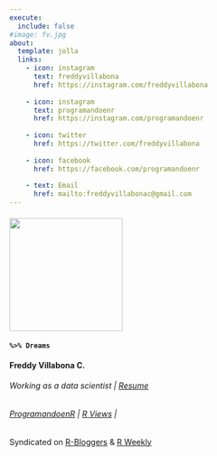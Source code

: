 ```yaml
---
execute:
  include: false
#image: fv.jpg
about:
  template: jolla
  links:
    - icon: instagram
      text: freddyvillabona
      href: https://instagram.com/freddyvillabona
      
    - icon: instagram
      text: programandoenr
      href: https://instagram.com/programandoenr
      
    - icon: twitter
      href: https://twitter.com/freddyvillabona
      
    - icon: facebook
      href: https://facebook.com/programandoenr
      
    - text: Email
      href: mailto:freddyvillabonac@gmail.com
---
```


#### ![](a.jpg){width="200"}

#### **`%>% Dreams`**

**Freddy Villabona C.**

###### Working as a data scientist \| [Resume](https://docs.google.com/document/d/1tK3Pr6gwD0YipuBWaxsrwVTeCnOuY7V82V6s0LOSIXk/edit?usp=sharing "Resume (ES)")

###### [ProgramandoenR](https://freddyvillabona.github.io/fv/programandoenr.html) \| [R Views](https://rviews.rstudio.com/) \|

Syndicated on [R-Bloggers](https://www.r-bloggers.com/author/dreams/) & [R Weekly](https://rweekly.org/)
